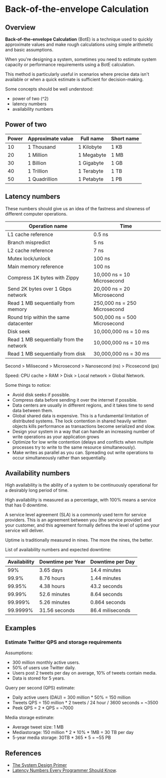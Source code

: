 # Back-of-the-envelope Calculation

## Overview

**Back-of-the-envelope Calculation** (BotE) is a technique used to quickly approximate values and make rough calculations using simple arithmetic and basic assumptions.

When you're designing a system, sometimes you need to estimate system capacity or performance requirements using a BotE calculation.

This method is particularly useful in scenarios where precise data isn't available or when a quick estimate is sufficient for decision-making.

Some concepts should be well understood:
- power of two (^2)
- latency numbers
- availability numbers


## Power of two

| Power | Approximate value | Full name  | Short name |
|-------|-------------------|------------|------------|
| 10    | 1 Thousand        | 1 Kilobyte | 1 KB       |
| 20    | 1 Million         | 1 Megabyte | 1 MB       |
| 30    | 1 Billion         | 1 Gigabyte | 1 GB       |
| 40    | 1 Trillion        | 1 Terabyte | 1 TB       |
| 50    | 1 Quadrillion     | 1 Petabyte | 1 PB       |


## Latency numbers

These numbers should give us an idea of the fastness and slowness of different computer operations.

| Operation name                          | Time                           |
|-----------------------------------------|--------------------------------|
| L1 cache reference                      | 0.5 ns                         |
| Branch mispredict                       | 5 ns                           |
| L2 cache reference                      | 7 ns                           |
| Mutex lock/unlock                       | 100 ns                         |
| Main memory reference                   | 100 ns                         |
| Compress 1K bytes with Zippy            | 10,000 ns = 10 Microsecond   |
| Send 2K bytes over 1 Gbps network       | 20,000 ns = 20 Microsecond   |
| Read 1 MB sequentially from memory      | 250,000 ns = 250 Microsecond |
| Round trip within the same datacenter   | 500,000 ns = 500 Microsecond |
| Disk seek                               | 10,000,000 ns = 10 ms          |
| Read 1 MB sequentially from the network | 10,000,000 ns = 10 ms          |
| Read 1 MB sequentially from disk        | 30,000,000 ns = 30 ms          |

Second > Milisecond > Microsecond > Nanosecond (ns) > Picosecond (ps)

Speed: CPU cache > RAM > Disk > Local network > Global Network.

Some things to notice:
- Avoid disk seeks if possible.
- Compress data before sending it over the internet if possible.
- Data centers are usually in different regions, and it takes time to send data between them.
- Global shared data is expensive. This is a fundamental limitation of distributed systems. The lock contention in shared heavily written objects kills performance as transactions become serialized and slow.
- Design your system in a way that can handle an increasing number of write operations as your application grows
- Optimize for low write contention (delays and conflicts when multiple processes try to write to the same resource simultaneously).
- Make writes as parallel as you can. Spreading out write operations to occur simultaneously rather than sequentially.


## Availability numbers

High availability is the ability of a system to be continuously operational for a desirably long period of time.

High availability is measured as a percentage, with 100% means a service that has 0 downtime.

A service level agreement (SLA) is a commonly used term for service providers. This is an agreement between you (the service provider) and your customer, and this agreement formally defines the level of uptime your service will deliver.

Uptime is traditionally measured in nines. The more the nines, the better.

List of availability numbers and expected downtime:

| **Availability** | **Downtime per Year** | **Downtime per Day** |
|------------------|-----------------------|----------------------|
| 99%              | 3.65 days             | 14.4 minutes         |
| 99.9%            | 8.76 hours            | 1.44 minutes         |
| 99.95%           | 4.38 hours            | 43.2 seconds         |
| 99.99%           | 52.6 minutes          | 8.64 seconds         |
| 99.999%          | 5.26 minutes          | 0.864 seconds        |
| 99.9999%         | 31.56 seconds         | 86.4 miliseconds     |


## Examples

### Estimate Twitter QPS and storage requirements

Assumptions:
- 300 million monthly active users.
- 50% of users use Twitter daily.
- Users post 2 tweets per day on average, 10% of tweets contain media.
- Data is stored for 5 years.

Query per second (QPS) estimate:
- Daily active users (DAU) = 300 million * 50% = 150 million
- Tweets QPS = 150 million * 2 tweets / 24 hour / 3600 seconds = ~3500
- Peek QPS = 2 * QPS = ~7000

Media storage estimate:
- Average tweet size: 1 MB
- Mediastorage: 150 million * 2 * 10% * 1MB = 30 TB per day
- 5-year media storage: 30TB * 365 * 5 = ~55 PB


## References

- [The System Design Primer](https://github.com/donnemartin/system-design-primer)
- [Latency Numbers Every Programmer Should Know](https://colin-scott.github.io/personal_website/research/interactive_latency.html).

